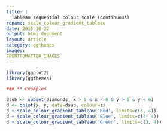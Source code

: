 ```yaml
---
title: |
  Tableau sequential colour scale (continuous)
rdname: scale_colour_gradient_tableau
date: 2015-10-22
output: html_document
layout: article
category: ggthemes
images:
FRONTFOMATTER_IMAGES
---
```


```r
library(ggplot2)
library(ggthemes)
```

```r
### ** Examples

dsub <- subset(diamonds, x > 5 & x < 6 & y > 5 & y < 6)
d <- qplot(x, y, data=dsub, colour=z)
d + scale_colour_gradient_tableau('Red', limits=c(3, 4))
d + scale_colour_gradient_tableau('Blue', limits=c(3, 4))
d + scale_colour_gradient_tableau('Green', limits=c(3, 4))



```